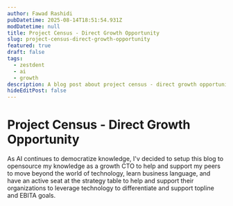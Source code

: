 ```yaml
---
author: Fawad Rashidi
pubDatetime: 2025-08-14T18:51:54.931Z
modDatetime: null
title: Project Census - Direct Growth Opportunity
slug: project-census-direct-growth-opportunity
featured: true
draft: false
tags:
  - zestdent
  - ai
  - growth
description: A blog post about project census - direct growth opportunity
hideEditPost: false
---
```


# Project Census - Direct Growth Opportunity

As AI continues to democratize knowledge, I'v decided to setup this blog to opensource my knowledge as a growth CTO to help and support my peers to move beyond the world of technology, learn business language, and have an active seat at the strategy table to help and support their organizations to leverage technology to differentiate and support topline and EBITA goals.
